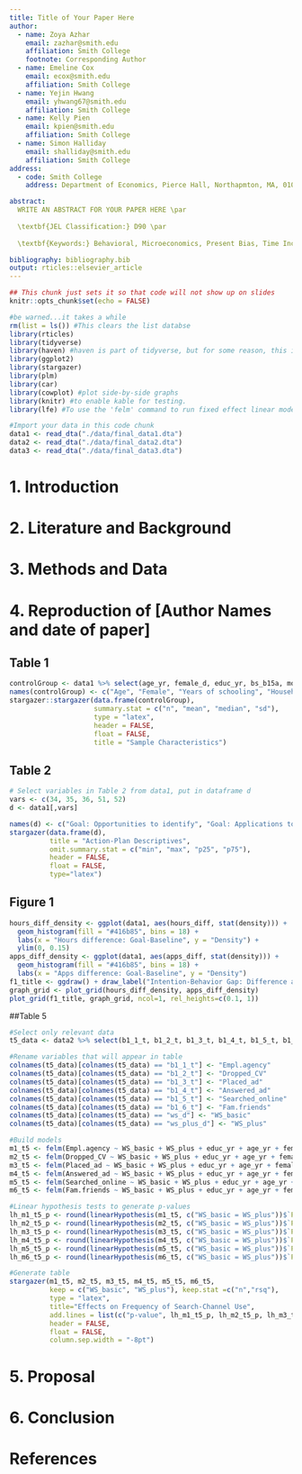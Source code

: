 ```yaml
---
title: Title of Your Paper Here
author:
  - name: Zoya Azhar
    email: zazhar@smith.edu
    affiliation: Smith College
    footnote: Corresponding Author
  - name: Emeline Cox
    email: ecox@smith.edu
    affiliation: Smith College
  - name: Yejin Hwang
    email: yhwang67@smith.edu
    affiliation: Smith College
  - name: Kelly Pien
    email: kpien@smith.edu
    affiliation: Smith College
  - name: Simon Halliday
    email: shalliday@smith.edu
    affiliation: Smith College
address:
  - code: Smith College
    address: Department of Economics, Pierce Hall, Northapmton, MA, 01063

abstract:
  WRITE AN ABSTRACT FOR YOUR PAPER HERE \par
  
  \textbf{JEL Classification:} D90 \par
  
  \textbf{Keywords:} Behavioral, Microeconomics, Present Bias, Time Inconsistency

bibliography: bibliography.bib
output: rticles::elsevier_article
---
```


```r
## This chunk just sets it so that code will not show up on slides
knitr::opts_chunk$set(echo = FALSE)
```

```r
#be warned...it takes a while
rm(list = ls()) #This clears the list databse
library(rticles)
library(tidyverse)
library(haven) #haven is part of tidyverse, but for some reason, this is needed.
library(ggplot2)
library(stargazer)
library(plm)
library(car)
library(cowplot) #plot side-by-side graphs
library(knitr) #to enable kable for testing. 
library(lfe) #To use the 'felm' command to run fixed effect linear models with clustering
```


```r
#Import your data in this code chunk
data1 <- read_dta("./data/final_data1.dta")
data2 <- read_dta("./data/final_data2.dta")
data3 <- read_dta("./data/final_data3.dta")
```


# 1. Introduction


# 2. Literature and Background 


# 3. Methods and Data


# 4. Reproduction of [Author Names and date of paper]
## Table 1
```r
controlGroup <- data1 %>% select(age_yr, female_d, educ_yr, bs_b15a, moved_yesno_d, bs_b1_ever_job_d, bs_b13_reserv_wage, bs_b14, bs_transport_cost, bs_b16, bs_c2, bs_c3)
names(controlGroup) <- c("Age", "Female", "Years of schooling", "Household size", "Moved to Johannesburg", "Ever employed", "Reservation wage", "Fair wage", "Job search transport cost", "Number employed friends", "Job search hours (week)", "Job applications (month)")
stargazer::stargazer(data.frame(controlGroup),
                     summary.stat = c("n", "mean", "median", "sd"),
                     type = "latex",
                     header = FALSE,
                     float = FALSE,
                     title = "Sample Characteristics")
```

## Table 2
```r
# Select variables in Table 2 from data1, put in dataframe d
vars <- c(34, 35, 36, 51, 52)
d <- data1[,vars]
```

```r
names(d) <- c("Goal: Opportunities to identify", "Goal: Applications to submit", "Goal: Job search hours", "Activity days", "Completed AP")
stargazer(data.frame(d),
          title = "Action-Plan Descriptives",
          omit.summary.stat = c("min", "max", "p25", "p75"),
          header = FALSE,
          float = FALSE,
          type="latex")
```

## Figure 1
```r
hours_diff_density <- ggplot(data1, aes(hours_diff, stat(density))) +
  geom_histogram(fill = "#416b85", bins = 18) +
  labs(x = "Hours difference: Goal-Baseline", y = "Density") +
  ylim(0, 0.15)
apps_diff_density <- ggplot(data1, aes(apps_diff, stat(density))) +
  geom_histogram(fill = "#416b85", bins = 18) +
  labs(x = "Apps difference: Goal-Baseline", y = "Density")
f1_title <- ggdraw() + draw_label("Intention-Behavior Gap: Difference at Baseline")
graph_grid <- plot_grid(hours_diff_density, apps_diff_density)
plot_grid(f1_title, graph_grid, ncol=1, rel_heights=c(0.1, 1))
```

##Table 5
```r
#Select only relevant data
t5_data <- data2 %>% select(b1_1_t, b1_2_t, b1_3_t, b1_4_t, b1_5_t, b1_6_t, ws_d, ws_plus_d, educ_yr, age_yr, female_d, bs_b15a, lang_xhosa_d, lang_venda_d, lang_zulu_d, nomiss_bs_c1_1, nomiss_bs_c1_2, nomiss_bs_c1_3, nomiss_bs_c1_4, nomiss_bs_c1_5, nomiss_bs_c1_6, missd_bs_c1_1, missd_bs_c1_2, missd_bs_c1_3, missd_bs_c1_4, location_f, round, id)

#Rename variables that will appear in table
colnames(t5_data)[colnames(t5_data) == "b1_1_t"] <- "Empl.agency"
colnames(t5_data)[colnames(t5_data) == "b1_2_t"] <- "Dropped_CV"
colnames(t5_data)[colnames(t5_data) == "b1_3_t"] <- "Placed_ad"
colnames(t5_data)[colnames(t5_data) == "b1_4_t"] <- "Answered_ad"
colnames(t5_data)[colnames(t5_data) == "b1_5_t"] <- "Searched_online"
colnames(t5_data)[colnames(t5_data) == "b1_6_t"] <- "Fam.friends"
colnames(t5_data)[colnames(t5_data) == "ws_d"] <- "WS_basic"
colnames(t5_data)[colnames(t5_data) == "ws_plus_d"] <- "WS_plus"

#Build models
m1_t5 <- felm(Empl.agency ~ WS_basic + WS_plus + educ_yr + age_yr + female_d + bs_b15a + lang_xhosa_d + lang_venda_d + lang_zulu_d + nomiss_bs_c1_1 + missd_bs_c1_1 + as.factor(location_f) + as.factor(round) | 0 | 0 | id, data = t5_data)
m2_t5 <- felm(Dropped_CV ~ WS_basic + WS_plus + educ_yr + age_yr + female_d + bs_b15a + lang_xhosa_d + lang_venda_d + lang_zulu_d + nomiss_bs_c1_2 + missd_bs_c1_2 + as.factor(location_f) + as.factor(round) | 0 | 0 | id, data = t5_data)
m3_t5 <- felm(Placed_ad ~ WS_basic + WS_plus + educ_yr + age_yr + female_d + bs_b15a + lang_xhosa_d + lang_venda_d + lang_zulu_d + nomiss_bs_c1_3 + missd_bs_c1_3 + as.factor(location_f) + as.factor(round) | 0 | 0 | id, data = t5_data)
m4_t5 <- felm(Answered_ad ~ WS_basic + WS_plus + educ_yr + age_yr + female_d + bs_b15a + lang_xhosa_d + lang_venda_d + lang_zulu_d + nomiss_bs_c1_4 + missd_bs_c1_4 + as.factor(location_f) + as.factor(round) | 0 | 0 | id, data = t5_data)
m5_t5 <- felm(Searched_online ~ WS_basic + WS_plus + educ_yr + age_yr + female_d + bs_b15a + lang_xhosa_d + lang_venda_d + lang_zulu_d + nomiss_bs_c1_5 + as.factor(location_f) + as.factor(round) | 0 | 0 | id, data = t5_data) #missd_bs_c1_5 removed because it generated a coefficent of NaN which made the linearHypothesis test not work. my numbers here still match the paper's though.
m6_t5 <- felm(Fam.friends ~ WS_basic + WS_plus + educ_yr + age_yr + female_d + bs_b15a + lang_xhosa_d + lang_venda_d + lang_zulu_d + nomiss_bs_c1_6 + as.factor(location_f) + as.factor(round) | 0 | 0 | id, data = t5_data) #missd_bs_c1_6 removed for same reason

#Linear hypothesis tests to generate p-values
lh_m1_t5_p <- round(linearHypothesis(m1_t5, c("WS_basic = WS_plus"))$`Pr(>Chisq)`[2], digits = 3)
lh_m2_t5_p <- round(linearHypothesis(m2_t5, c("WS_basic = WS_plus"))$`Pr(>Chisq)`[2], digits = 3)
lh_m3_t5_p <- round(linearHypothesis(m3_t5, c("WS_basic = WS_plus"))$`Pr(>Chisq)`[2], digits = 3)
lh_m4_t5_p <- round(linearHypothesis(m4_t5, c("WS_basic = WS_plus"))$`Pr(>Chisq)`[2], digits = 3)
lh_m5_t5_p <- round(linearHypothesis(m5_t5, c("WS_basic = WS_plus"))$`Pr(>Chisq)`[2], digits = 3)
lh_m6_t5_p <- round(linearHypothesis(m6_t5, c("WS_basic = WS_plus"))$`Pr(>Chisq)`[2], digits = 3)

#Generate table
stargazer(m1_t5, m2_t5, m3_t5, m4_t5, m5_t5, m6_t5,
          keep = c("WS_basic", "WS_plus"), keep.stat =c("n","rsq"),
          type = "latex",
          title="Effects on Frequency of Search-Channel Use",
          add.lines = list(c("p-value", lh_m1_t5_p, lh_m2_t5_p, lh_m3_t5_p, lh_m4_t5_p, lh_m5_t5_p, lh_m6_t5_p)),
          header = FALSE,
          float = FALSE,
          column.sep.width = "-8pt")
```

# 5. Proposal 


# 6. Conclusion 





# References

